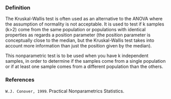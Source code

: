 ### Definition

The Kruskal-Wallis test is often used as an alternative to the ANOVA where the assumption of normality is not acceptable. It is used to test if k samples (k>2) come from the same population or populations with identical properties as regards a position parameter (the position parameter is conceptually close to the median, but the Kruskal-Wallis test takes into account more information than just the position given by the median).

This nonparametric test is to be used when you have k independent samples, in order to determine if the samples come from a single population or if at least one sample comes from a different population than the others.


### References

`W.J. Conover, 1999`. Practical Nonparametrics Statistics.